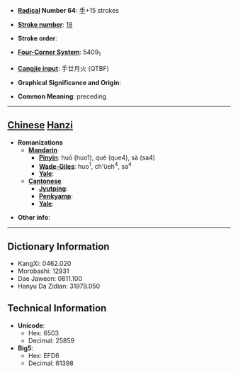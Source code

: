 * '''[[Wiktionary:Chinese radical index| Radical]] Number 64''': [[Wiktionary:Chinese radical index 手|手]]+15 strokes

* '''[[Wiktionary:Chinese total strokes index|Stroke number]]''': [[Wiktionary:Chinese total strokes index 18|18]]

* '''Stroke order''': 

* '''[[Wiktionary:Chinese four corner index|Four-Corner System]]''': 5409<sub>1</sub>

* '''[[Wiktionary:Chinese Cangjie index|Cangjie input]]''': 手廿月火 (QTBF)

* '''Graphical Significance and Origin''': 

* '''Common Meaning''': preceding

----

== [[Chinese]] [[Hanzi]] ==

* '''Romanizations'''
** '''[[Mandarin]]'''
*** '''[[Pinyin]]''': huō (huo1), què (que4), sà (sa4)
*** '''[[Wade-Giles]]''': huo<sup>1</sup>, ch'üeh<sup>4</sup>, sa<sup>4</sup>
*** '''[[Yale]]''': 
** '''[[Cantonese]]'''
*** '''[[Jyutping]]''':
*** '''[[Penkyamp]]''': 
*** '''[[Yale]]''': 

* '''Other info''': 

----

== Dictionary Information ==

* KangXi: 0462.020
* Morobashi: 12931
* Dae Jaweon: 0811.100
* Hanyu Da Zidian: 31979.050

== Technical Information ==

* '''Unicode''':
** Hex: 6503
** Decimal: 25859
* '''Big5''':
** Hex: EFD6
** Decimal: 61398
